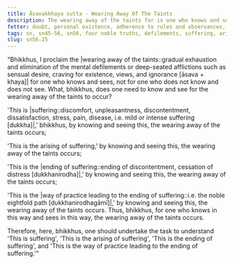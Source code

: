 ```yaml
---
title: Āsavakkhaya sutta - Wearing Away Of The Taints
description: The wearing away of the taints for is one who knows and sees the Four Noble Truths.
fetter: doubt, personal existence, adherence to rules and observances, ignorance
tags: sn, sn45-56, sn56, four noble truths, defilements, suffering, arising, cessation, way of practice, path
slug: sn56.25
---
```


"Bhikkhus, I proclaim the |wearing away of the taints::gradual exhaustion and elimination of the mental defilements or deep-seated afflictions such as sensual desire, craving for existence, views, and ignorance [āsava + khaya]| for one who knows and sees, not for one who does not know and does not see. What, bhikkhus, does one need to know and see for the wearing away of the taints to occur?

'This is |suffering::discomfort, unpleasantness, discontentment, dissatisfaction, stress, pain, disease, i.e. mild or intense suffering [dukkha]|,' bhikkhus, by knowing and seeing this, the wearing away of the taints occurs;

'This is the arising of suffering,' by knowing and seeing this, the wearing away of the taints occurs;

'This is the |ending of suffering::ending of discontentment, cessation of distress [dukkhanirodha]|,' by knowing and seeing this, the wearing away of the taints occurs;

'This is the |way of practice leading to the ending of suffering::i.e. the noble eightfold path [dukkhanirodhagāmī]|,' by knowing and seeing this, the wearing away of the taints occurs. Thus, bhikkhus, for one who knows in this way and sees in this way, the wearing away of the taints occurs.

Therefore, here, bhikkhus, one should undertake the task to understand 'This is suffering', 'This is the arising of suffering', 'This is the ending of suffering', and 'This is the way of practice leading to the ending of suffering.'"
